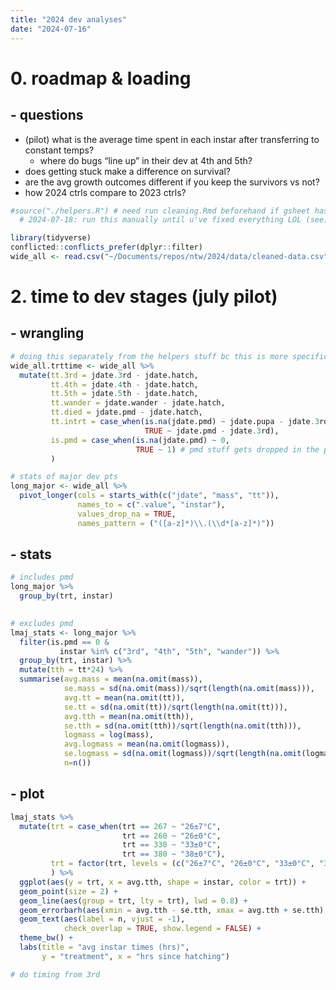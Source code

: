 ```yaml
---
title: "2024 dev analyses"
date: "2024-07-16"
---
```


# 0. roadmap & loading

## - **questions**

- (pilot) what is the average time spent in each instar after transferring to constant temps?
  - where do bugs "line up" in their dev at 4th and 5th?
- does getting stuck make a difference on survival?
- are the avg growth outcomes different if you keep the survivors vs not?
- how 2024 ctrls compare to 2023 ctrls?


```r
#source("./helpers.R") # need run cleaning.Rmd beforehand if gsheet has been updated
  # 2024-07-18: run this manually until u've fixed everything LOL (see)

library(tidyverse)
conflicted::conflicts_prefer(dplyr::filter)
wide_all <- read.csv("~/Documents/repos/ntw/2024/data/cleaned-data.csv", header = TRUE)
```

# 2. time to dev stages (july pilot)

## - wrangling

```r
# doing this separately from the helpers stuff bc this is more specific to the pilot lol
wide_all.trttime <- wide_all %>%
  mutate(tt.3rd = jdate.3rd - jdate.hatch,
         tt.4th = jdate.4th - jdate.hatch,
         tt.5th = jdate.5th - jdate.hatch,
         tt.wander = jdate.wander - jdate.hatch, 
         tt.died = jdate.pmd - jdate.hatch,
         tt.intrt = case_when(is.na(jdate.pmd) ~ jdate.pupa - jdate.3rd,
                              TRUE ~ jdate.pmd - jdate.3rd),
         is.pmd = case_when(is.na(jdate.pmd) ~ 0,
                            TRUE ~ 1) # pmd stuff gets dropped in the pivot regardless
         )

# stats of major dev pts
long_major <- wide_all %>%
  pivot_longer(cols = starts_with(c("jdate", "mass", "tt")),
               names_to = c(".value", "instar"),
               values_drop_na = TRUE,
               names_pattern = ("([a-z]*)\\.(\\d*[a-z]*)"))
```


## - stats

```r
# includes pmd
long_major %>%
  group_by(trt, instar)
  

```

```r
# excludes pmd
lmaj_stats <- long_major %>%
  filter(is.pmd == 0 & 
           instar %in% c("3rd", "4th", "5th", "wander")) %>% 
  group_by(trt, instar) %>%
  mutate(tth = tt*24) %>%
  summarise(avg.mass = mean(na.omit(mass)),
            se.mass = sd(na.omit(mass))/sqrt(length(na.omit(mass))),
            avg.tt = mean(na.omit(tt)),
            se.tt = sd(na.omit(tt))/sqrt(length(na.omit(tt))),
            avg.tth = mean(na.omit(tth)),
            se.tth = sd(na.omit(tth))/sqrt(length(na.omit(tth))),
            logmass = log(mass), 
            avg.logmass = mean(na.omit(logmass)),
            se.logmass = sd(na.omit(logmass))/sqrt(length(na.omit(logmass))),
            n=n())

```

## - plot

```r
lmaj_stats %>%
  mutate(trt = case_when(trt == 267 ~ "26±7°C",
                         trt == 260 ~ "26±0°C",
                         trt == 330 ~ "33±0°C",
                         trt == 380 ~ "38±0°C"),
         trt = factor(trt, levels = (c("26±7°C", "26±0°C", "33±0°C", "38±0°C")))
         ) %>%
  ggplot(aes(y = trt, x = avg.tth, shape = instar, color = trt)) +
  geom_point(size = 2) +
  geom_line(aes(group = trt, lty = trt), lwd = 0.8) +
  geom_errorbarh(aes(xmin = avg.tth - se.tth, xmax = avg.tth + se.tth), height = 0.15) +
  geom_text(aes(label = n, vjust = -1),
            check_overlap = TRUE, show.legend = FALSE) +
  theme_bw() +
  labs(title = "avg instar times (hrs)",
       y = "treatment", x = "hrs since hatching")

# do timing from 3rd
```



